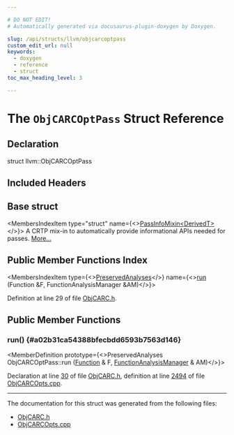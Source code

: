 ```yaml
---

# DO NOT EDIT!
# Automatically generated via docusaurus-plugin-doxygen by Doxygen.

slug: /api/structs/llvm/objcarcoptpass
custom_edit_url: null
keywords:
  - doxygen
  - reference
  - struct
toc_max_heading_level: 3

---
```





# The `ObjCARCOptPass` Struct Reference

<DoxygenPage pluginConfig={pluginConfig}>



## Declaration

<CodeBlock>struct llvm::ObjCARCOptPass</CodeBlock>

## Included Headers

<IncludesList>
<IncludesListItem
  filePath="llvm/Transforms/ObjCARC.h"
  permalink="/docs/api/files/include/include/llvm/include/llvm/transforms/objcarc-h"
  isLocal="true" />
</IncludesList>

## Base struct

<MembersIndex>

<MembersIndexItem
  type="struct"
  name={<><a href="/docs/api/structs/llvm/passinfomixin">PassInfoMixin&lt;DerivedT&gt;</a></>}>
A CRTP mix-in to automatically provide informational APIs needed for passes. <a href="/docs/api/structs/llvm/passinfomixin/#details">More...</a>
</MembersIndexItem>

</MembersIndex>

## Public Member Functions Index

<MembersIndex>

<MembersIndexItem
  type={<><a href="/docs/api/classes/llvm/preservedanalyses">PreservedAnalyses</a></>}
  name={<><a href="#a02b31ca54388bfecbdd6593b7563d146">run</a> (Function &amp;F, FunctionAnalysisManager &amp;AM)</>}>
</MembersIndexItem>

</MembersIndex>


Definition at line 29 of file <a href="/docs/api/files/include/include/llvm/include/llvm/transforms/objcarc-h">ObjCARC.h</a>.

<SectionDefinition>

## Public Member Functions

### run() {#a02b31ca54388bfecbdd6593b7563d146}

<MemberDefinition
  prototype={<>PreservedAnalyses ObjCARCOptPass::run (<a href="/docs/api/classes/llvm/function">Function</a> &amp; F, <a href="/docs/api/namespaces/llvm/#adce09a5a0de0e3177eb00e932734af2f">FunctionAnalysisManager</a> &amp; AM)</>}>

Declaration at line <a href="/docs/api/files/include/include/llvm/include/llvm/transforms/objcarc-h/#l00030">30</a> of file <a href="/docs/api/files/include/include/llvm/include/llvm/transforms/objcarc-h">ObjCARC.h</a>, definition at line <a href="/docs/api/files/lib/lib/transforms/lib/transforms/objcarc/objcarcopts-cpp/#l02494">2494</a> of file <a href="/docs/api/files/lib/lib/transforms/lib/transforms/objcarc/objcarcopts-cpp">ObjCARCOpts.cpp</a>.
</MemberDefinition>

</SectionDefinition>

<hr/>

The documentation for this struct was generated from the following files:

<ul>
<li><a href="/docs/api/files/include/include/llvm/include/llvm/transforms/objcarc-h">ObjCARC.h</a></li>
<li><a href="/docs/api/files/lib/lib/transforms/lib/transforms/objcarc/objcarcopts-cpp">ObjCARCOpts.cpp</a></li>
</ul>

</DoxygenPage>
